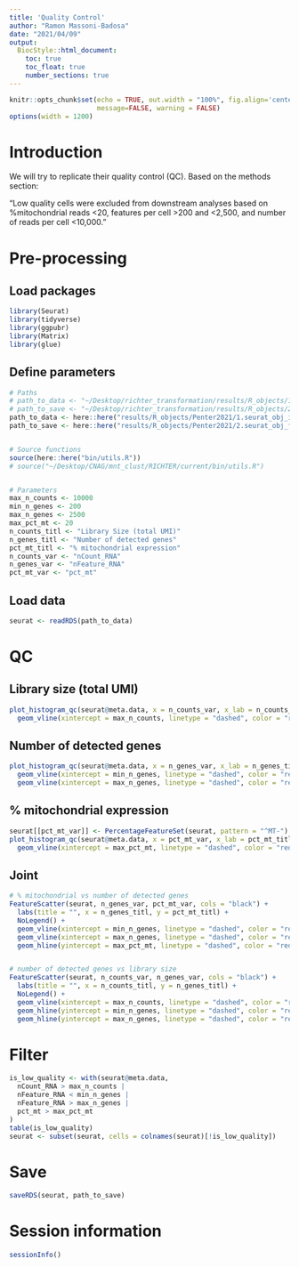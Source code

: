 ```yaml
---
title: 'Quality Control'
author: "Ramon Massoni-Badosa"
date: "2021/04/09"
output: 
  BiocStyle::html_document:
    toc: true
    toc_float: true
    number_sections: true
---
```


```r
knitr::opts_chunk$set(echo = TRUE, out.width = "100%", fig.align='center', 
                      message=FALSE, warning = FALSE)
options(width = 1200)
```


# Introduction

We will try to replicate their quality control (QC). Based on the methods section: 

"Low quality cells were excluded from downstream analyses based on %mitochondrial reads <20, features per cell >200 and <2,500, and number of reads per cell <10,000."


# Pre-processing

## Load packages

```r
library(Seurat)
library(tidyverse)
library(ggpubr)
library(Matrix)
library(glue)
```


## Define parameters

```r
# Paths
# path_to_data <- "~/Desktop/richter_transformation/results/R_objects/1.seurat_obj_init_Penter2021.rds"
# path_to_save <- "~/Desktop/richter_transformation/results/R_objects/2.seurat_obj_filtered_Penter2021.rds"
path_to_data <- here::here("results/R_objects/Penter2021/1.seurat_obj_init_Penter2021.rds")
path_to_save <- here::here("results/R_objects/Penter2021/2.seurat_obj_filtered_Penter2021.rds")


# Source functions
source(here::here("bin/utils.R"))
# source("~/Desktop/CNAG/mnt_clust/RICHTER/current/bin/utils.R")


# Parameters
max_n_counts <- 10000
min_n_genes <- 200
max_n_genes <- 2500
max_pct_mt <- 20
n_counts_titl <- "Library Size (total UMI)"
n_genes_titl <- "Number of detected genes"
pct_mt_titl <- "% mitochondrial expression"
n_counts_var <- "nCount_RNA"
n_genes_var <- "nFeature_RNA"
pct_mt_var <- "pct_mt"
```


## Load data

```r
seurat <- readRDS(path_to_data)
```


# QC

## Library size (total UMI)

```r
plot_histogram_qc(seurat@meta.data, x = n_counts_var, x_lab = n_counts_titl) +
  geom_vline(xintercept = max_n_counts, linetype = "dashed", color = "red")
```


## Number of detected genes

```r
plot_histogram_qc(seurat@meta.data, x = n_genes_var, x_lab = n_genes_titl) +
  geom_vline(xintercept = min_n_genes, linetype = "dashed", color = "red") +
  geom_vline(xintercept = max_n_genes, linetype = "dashed", color = "red")
```


## % mitochondrial expression

```r
seurat[[pct_mt_var]] <- PercentageFeatureSet(seurat, pattern = "^MT-")
plot_histogram_qc(seurat@meta.data, x = pct_mt_var, x_lab = pct_mt_titl) +
  geom_vline(xintercept = max_pct_mt, linetype = "dashed", color = "red")
```


## Joint

```r
# % mitochondrial vs number of detected genes
FeatureScatter(seurat, n_genes_var, pct_mt_var, cols = "black") +
  labs(title = "", x = n_genes_titl, y = pct_mt_titl) +
  NoLegend() +
  geom_vline(xintercept = min_n_genes, linetype = "dashed", color = "red") +
  geom_vline(xintercept = max_n_genes, linetype = "dashed", color = "red") +
  geom_hline(yintercept = max_pct_mt, linetype = "dashed", color = "red")


# number of detected genes vs library size
FeatureScatter(seurat, n_counts_var, n_genes_var, cols = "black") +
  labs(title = "", x = n_counts_titl, y = n_genes_titl) +
  NoLegend() +
  geom_vline(xintercept = max_n_counts, linetype = "dashed", color = "red") +
  geom_hline(yintercept = min_n_genes, linetype = "dashed", color = "red") +
  geom_hline(yintercept = max_n_genes, linetype = "dashed", color = "red")
```


# Filter

```r
is_low_quality <- with(seurat@meta.data,
  nCount_RNA > max_n_counts |
  nFeature_RNA < min_n_genes |
  nFeature_RNA > max_n_genes |
  pct_mt > max_pct_mt
)
table(is_low_quality)
seurat <- subset(seurat, cells = colnames(seurat)[!is_low_quality])
```


# Save

```r
saveRDS(seurat, path_to_save)
```


# Session information

```r
sessionInfo()
```

